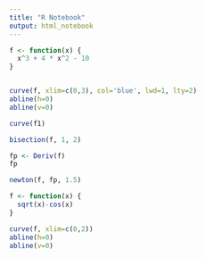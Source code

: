 ```yaml
---
title: "R Notebook"
output: html_notebook
---
```


 

```r
f <- function(x) {
  x^3 + 4 * x^2 - 10
}


curve(f, xlim=c(0,3), col='blue', lwd=1, lty=2)
abline(h=0)
abline(v=0)

curve(f1)
```

```r
bisection(f, 1, 2)

```


```r
fp <- Deriv(f)
fp

```

```r
newton(f, fp, 1.5)

```

```r
f <- function(x) {
  sqrt(x)-cos(x)
}

curve(f, xlim=c(0,2))
abline(h=0)
abline(v=0)

```

```r

```

```r

```


